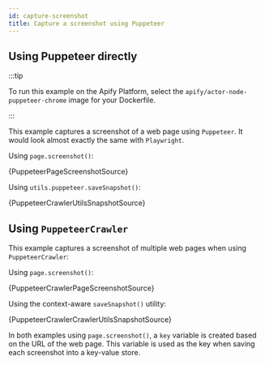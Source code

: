 ```yaml
---
id: capture-screenshot
title: Capture a screenshot using Puppeteer
---
```




## Using Puppeteer directly

:::tip

To run this example on the Apify Platform, select the `apify/actor-node-puppeteer-chrome` image for your Dockerfile.

:::

This example captures a screenshot of a web page using `Puppeteer`. It would look almost exactly the same with `Playwright`.

<Tabs groupId="puppeteer-capture-screenshot">
<TabItem value="pagescreenshot" label="Page Screenshot">

Using `page.screenshot()`:

<CodeBlock className="language-js">
	{PuppeteerPageScreenshotSource}
</CodeBlock>

</TabItem>

<TabItem value="crawlerutilsscreenshot" label="Crawler Utils Screenshot" default>

Using `utils.puppeteer.saveSnapshot()`:

<CodeBlock className="language-js">
	{PuppeteerCrawlerUtilsSnapshotSource}
</CodeBlock>

</TabItem>
</Tabs>

## Using `PuppeteerCrawler`

This example captures a screenshot of multiple web pages when using `PuppeteerCrawler`:

<Tabs groupId="puppeteer-capture-screenshot">
<TabItem value="pagescreenshot" label="Page Screenshot">

Using `page.screenshot()`:

<CodeBlock className="language-js">
	{PuppeteerCrawlerPageScreenshotSource}
</CodeBlock>

</TabItem>

<TabItem value="crawlerutilsscreenshot" label="Crawler Utils Screenshot" default>

Using the context-aware <ApiLink to="puppeteer-crawler/namespace/puppeteerUtils#saveSnapshot">`saveSnapshot()`</ApiLink> utility:

<CodeBlock className="language-js">
	{PuppeteerCrawlerCrawlerUtilsSnapshotSource}
</CodeBlock>

</TabItem>
</Tabs>

In both examples using `page.screenshot()`, a `key` variable is created based on the URL of the web page. This variable is used as the key when saving
each screenshot into a key-value store.

